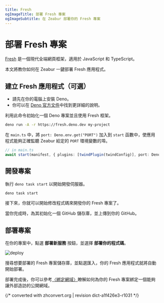 ```yaml
---
title: Fresh
ogImageTitle: 部署 Fresh 專案
ogImageSubtitle: 在 Zeabur 部署你的 Fresh 專案
---
```


# 部署 Fresh 專案

[Fresh](https://fresh.deno.dev/) 是一個現代全端網頁框架，適用於 JavaScript 和 TypeScript。

本文將教你如何在 Zeabur 一鍵部署 Fresh 應用程式。

## 建立 Fresh 應用程式（可選）

- 請先在你的電腦上安裝 Deno。
- 你可以在 [Deno 官方文件](https://deno.land/manual/getting_started/installation)中找到更詳細的說明。

利用此命令初始化一個 Deno 專案並且使用 Fresh 框架。

```bash
deno run -A -r https://fresh.deno.dev my-project
```

在 `main.ts` 中，將 `port: Deno.env.get("PORT")` 加入到 `start` 函數中，使應用程式能夠正確監聽 Zeabur 給定的 `PORT` 環境變數的埠。

```typescript
// in main.ts
await start(manifest, { plugins: [twindPlugin(twindConfig)], port: Deno.env.get("PORT")}, );
```

## 開發專案

執行 `deno task start` 以開始開發伺服器。

```bash
deno task start
```

接下來，你就可以開始修改程式碼來開發你的 Fresh 專案了。

當你完成時，為其初始化一個 GitHub 儲存庫，並上傳到你的 GitHub。

## 部署專案

在你的專案中，點選 **部署新服務**  按鈕，並選擇 **部署你的程式碼**。

![deploy](/deploy/common/select-service.en-US.png)

搜尋想要部署的 Fresh 專案儲存庫，並點選匯入，你的 Fresh 應用程式就將自動開始部署。

部署完成後，你可以參考[〈綁定網域〉](../../deploy/domain-binding)瞭解如何為你的 Fresh 專案綁定一個能夠讓外部造訪的公開網域。

{/* converted with zhconvert.org | revision dict-a1f426e3-r1031 */}
